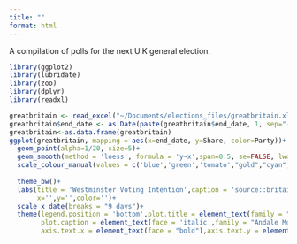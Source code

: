 ```yaml
---
title: ""
format: html
---
```


A compilation of polls for the next U.K general election.

```r
library(ggplot2)
library(lubridate) 
library(zoo)
library(dplyr)
library(readxl) 

greatbritain <- read_excel("~/Documents/elections_files/greatbritain.xlsx")
greatbritain$end_date <- as.Date(paste(greatbritain$end_date, 1, sep="-"), format="%Y-%m-%d") 
greatbritain<-as.data.frame(greatbritain)  
ggplot(greatbritain, mapping = aes(x=end_date, y=Share, color=Party))+
  geom_point(alpha=1/20, size=5)+
  geom_smooth(method = 'loess', formula = 'y~x',span=0.5, se=FALSE, lwd=1.5)+
  scale_colour_manual(values = c('blue','green','tomato',"gold","cyan","yellow"))+
   
  theme_bw()+
  labs(title = 'Westminster Voting Intention',caption = 'source::britainelects\njamesstats.github.io/projectx',
       x='',y='',color='')+
  scale_x_date(breaks = "9 days")+  
  theme(legend.position = 'bottom',plot.title = element_text(family = "Andale Mono"),
        plot.caption = element_text(face = 'italic',family = "Andale Mono", size = 10),
        axis.text.x = element_text(face = "bold"),axis.text.y = element_text(face = "bold")) 

```
